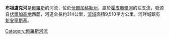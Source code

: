 {{Infobox river
  | name              = 布祖盧克河
| native_name       ={{native name|ru|Бузулук}}
| image             = 
  | image_caption     = 
  | source1_location  = 
  | mouth             = [[霍皮奧爾河|霍皮奧爾河]]
  | mouth_coordinates = {{Coord|50|11|58|N|42|12|01|E|source:kolossus-ruwiki|display=it}}
  | subdivision_type1 = 國家
  | subdivision_name1 = [[俄羅斯|俄羅斯]]
  | progression       = {{RKhopyor}}
  | length            = {{convert|314|km|mi|abbr=on}}
  | source1_elevation = 
  | mouth_elevation   = 
  | discharge1_avg    = 
  | basin_size        = {{convert|9510|km2|mi2|abbr=on}}
  | river_system      =
  | tributaries_left  =
  | tributaries_right = 
}}
'''布祖盧克河'''是[[俄羅斯|俄羅斯]]的河流，位於[[伏爾加格勒州|伏爾加格勒州]]，屬於[[霍皮奧爾河|霍皮奧爾河]]的左支流，發源自[[伏爾加高地|伏爾加高地]]西麓，河道全長約314公里，[[流域|流域]]面積9,510平方公里，河畔城鎮有[[新安寧斯基|新安寧斯基]]。

[[Category:俄羅斯河流|Category:俄羅斯河流]]

{{Russia-geo-stub}}